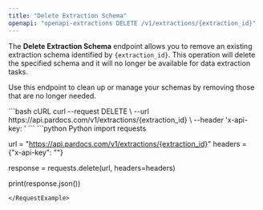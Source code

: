 ```yaml
---
title: "Delete Extraction Schema"
openapi: "openapi-extractions DELETE /v1/extractions/{extraction_id}"
---
```


The **Delete Extraction Schema** endpoint allows you to remove an existing extraction schema identified by `{extraction_id}`. This operation will delete the specified schema and it will no longer be available for data extraction tasks. 

Use this endpoint to clean up or manage your schemas by removing those that are no longer needed.

<RequestExample>
```bash cURL
curl --request DELETE \
  --url https://api.pardocs.com/v1/extractions/{extraction_id} \
  --header 'x-api-key: <api-key>'
```
```python Python
import requests

url = "https://api.pardocs.com/v1/extractions/{extraction_id}"
headers = {"x-api-key": "<api-key>"}

response = requests.delete(url, headers=headers)

print(response.json())
```
</RequestExample>
